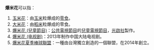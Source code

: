 '''爆米花'''可以指：
#[[爆米花_(零食)|玉米花]]：由[[玉米|玉米]]粒爆成的[[零食|零食]]。
#[[大米花|大米花]]：由[[稻米|稻米]]粒爆成的零食。
#[[爆米花_(兒童節目)|爆米花 (兒童節目)]]：[[公共電視節目|公共電視節目]]的[[兒童電視節目|兒童電視節目]]，[[光啟文教視聽節目服務社|光啟社]]製作。
#[[爆米花_(电视剧)|爆米花 (电视剧)]]：2013年制作中国大陆电视剧。
#[[爆米花夏季棒球聯盟|爆米花夏季棒球聯盟]]：一種由台灣獨立創造的一個聯盟，在2014年創立。
{{disambig|Cat=三字消歧义}}